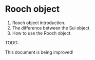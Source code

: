 # Rooch object

1. Rooch object introduction.
2. The difference between the Sui object.
3. How to use the Rooch object.


<Callout>
  TODO:

  This document is being improved!
</Callout>
